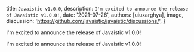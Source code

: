 
  title: `Javaistic v1.0.0`,
  description: `I'm excited to announce the release of Javaistic v1.0.0!`,
  date: '2021-07-26',
  authors: [uiuxarghya],
  image,
  discussion: 'https://github.com/javaistic/javaistic/discussions/',
}

<!--excerpt-->

I'm excited to announce the release of Javaistic v1.0.0!

<!--/excerpt-->

I'm excited to announce the release of Javaistic v1.0.0!
